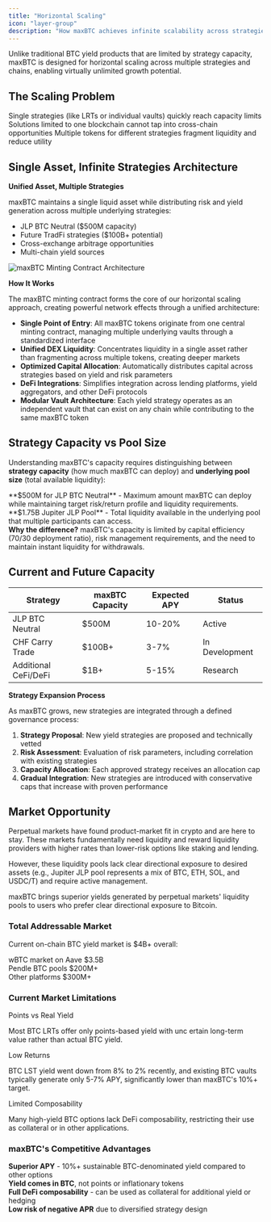 ```yaml
---
title: "Horizontal Scaling"
icon: "layer-group"
description: "How maxBTC achieves infinite scalability across strategies and chains"
---
```


Unlike traditional BTC yield products that are limited by strategy capacity, maxBTC is designed for horizontal scaling across multiple strategies and chains, enabling virtually unlimited growth potential.

## The Scaling Problem

<CardGroup cols={3}>
  <Card title="Strategy Saturation" icon="gauge-high">
    Single strategies (like LRTs or individual vaults) quickly reach capacity limits
  </Card>
  
  <Card title="Chain Constraints" icon="link-slash">
    Solutions limited to one blockchain cannot tap into cross-chain opportunities
  </Card>
  
  <Card title="Network Fragmentation" icon="puzzle-piece">
    Multiple tokens for different strategies fragment liquidity and reduce utility
  </Card>
</CardGroup>

## Single Asset, Infinite Strategies Architecture

**Unified Asset, Multiple Strategies**

maxBTC maintains a single liquid asset while distributing risk and yield generation across multiple underlying strategies:

- JLP BTC Neutral ($500M capacity)
- Future TradFi strategies ($100B+ potential)
- Cross-exchange arbitrage opportunities
- Multi-chain yield sources

<img src="/images/maxBTCmintingContract.png" alt="maxBTC Minting Contract Architecture" className="w-full rounded-lg mb-6" />

**How It Works**

The maxBTC minting contract forms the core of our horizontal scaling approach, creating powerful network effects through a unified architecture:

- **Single Point of Entry**: All maxBTC tokens originate from one central minting contract, managing multiple underlying vaults through a standardized interface
- **Unified DEX Liquidity**: Concentrates liquidity in a single asset rather than fragmenting across multiple tokens, creating deeper markets
- **Optimized Capital Allocation**: Automatically distributes capital across strategies based on yield and risk parameters
- **DeFi Integrations**: Simplifies integration across lending platforms, yield aggregators, and other DeFi protocols
- **Modular Vault Architecture**: Each yield strategy operates as an independent vault that can exist on any chain while contributing to the same maxBTC token

## Strategy Capacity vs Pool Size

Understanding maxBTC's capacity requires distinguishing between **strategy capacity** (how much maxBTC can deploy) and **underlying pool size** (total available liquidity):

<CardGroup cols={2}>
  <Card title="Strategy Capacity" icon="gauge" iconType="duotone">
    **$500M for JLP BTC Neutral** - Maximum amount maxBTC can deploy while maintaining target risk/return profile and liquidity requirements.
  </Card>
  
  <Card title="Underlying Pool Size" icon="droplet" iconType="duotone">
    **$1.75B Jupiter JLP Pool** - Total liquidity available in the underlying pool that multiple participants can access.
  </Card>
</CardGroup>

<div className="text-sm text-gray-600 dark:text-gray-400 mb-6">
  <strong>Why the difference?</strong> maxBTC's capacity is limited by capital efficiency (70/30 deployment ratio), risk management requirements, and the need to maintain instant liquidity for withdrawals.
</div>

## Current and Future Capacity

<div className="overflow-x-auto mb-6">
  <table className="w-full border-collapse">
    <thead>
      <tr className="border-b-2 border-purple-200 dark:border-purple-900">
        <th className="p-3 text-left">Strategy</th>
        <th className="p-3 text-left">maxBTC Capacity</th>
        <th className="p-3 text-left">Expected APY</th>
        <th className="p-3 text-left">Status</th>
      </tr>
    </thead>
    <tbody>
      <tr className="border-b border-purple-100 dark:border-purple-800">
        <td className="p-3">JLP BTC Neutral</td>
        <td className="p-3">$500M</td>
        <td className="p-3">10-20%</td>
        <td className="p-3">Active</td>
      </tr>
      <tr className="border-b border-purple-100 dark:border-purple-800">
        <td className="p-3">CHF Carry Trade</td>
        <td className="p-3">$100B+</td>
        <td className="p-3">3-7%</td>
        <td className="p-3">In Development</td>
      </tr>
      <tr className="border-b border-purple-100 dark:border-purple-800">
        <td className="p-3">Additional CeFi/DeFi</td>
        <td className="p-3">$1B+</td>
        <td className="p-3">5-15%</td>
        <td className="p-3">Research</td>
      </tr>
    </tbody>
  </table>
</div>

**Strategy Expansion Process**

As maxBTC grows, new strategies are integrated through a defined governance process:

1. **Strategy Proposal**: New yield strategies are proposed and technically vetted
2. **Risk Assessment**: Evaluation of risk parameters, including correlation with existing strategies
3. **Capacity Allocation**: Each approved strategy receives an allocation cap
4. **Gradual Integration**: New strategies are introduced with conservative caps that increase with proven performance

## Market Opportunity

Perpetual markets have found product-market fit in crypto and are here to stay. These markets fundamentally need liquidity and reward liquidity providers with higher rates than lower-risk options like staking and lending.

However, these liquidity pools lack clear directional exposure to desired assets (e.g., Jupiter JLP pool represents a mix of BTC, ETH, SOL, and USDC/T) and require active management.

maxBTC brings superior yields generated by perpetual markets' liquidity pools to users who prefer clear directional exposure to Bitcoin.

### Total Addressable Market

Current on-chain BTC yield market is $4B+ overall:

<div className="space-y-3 mb-6">
  <div>
    <div className="flex justify-between mb-1">
      <span className="text-sm font-medium">wBTC market on Aave</span>
      <span className="text-sm font-medium">$3.5B</span>
    </div>
    <div className="w-full bg-gray-200 rounded-full h-2 dark:bg-gray-700">
      <div className="bg-amber-500 h-2 rounded-full" style={{ width: '87.5%' }}></div>
    </div>
  </div>
  
  <div>
    <div className="flex justify-between mb-1">
      <span className="text-sm font-medium">Pendle BTC pools</span>
      <span className="text-sm font-medium">$200M+</span>
    </div>
    <div className="w-full bg-gray-200 rounded-full h-2 dark:bg-gray-700">
      <div className="bg-amber-400 h-2 rounded-full" style={{ width: '5%' }}></div>
    </div>
  </div>
  
  <div>
    <div className="flex justify-between mb-1">
      <span className="text-sm font-medium">Other platforms</span>
      <span className="text-sm font-medium">$300M+</span>
    </div>
    <div className="w-full bg-gray-200 rounded-full h-2 dark:bg-gray-700">
      <div className="bg-amber-600 h-2 rounded-full" style={{ width: '7.5%' }}></div>
    </div>
  </div>
</div>

### Current Market Limitations

<div className="grid grid-cols-1 md:grid-cols-3 gap-4 mb-6">
  <div>
    <div className="flex items-center gap-2 mb-2">
      <span className="font-semibold text-sm">Points vs Real Yield</span>
    </div>
    <p className="text-sm text-gray-600 dark:text-gray-400">
      Most BTC LRTs offer only points-based yield with unc  ertain long-term value rather than actual BTC yield.
    </p>
  </div>
  
  <div>
    <div className="flex items-center gap-2 mb-2">
      <span className="font-semibold text-sm">Low Returns</span>
    </div>
    <p className="text-sm text-gray-600 dark:text-gray-400">
      BTC LST yield went down from 8% to 2% recently, and existing BTC vaults typically generate only 5-7% APY, significantly lower than maxBTC's 10%+ target.
    </p>
  </div>
  
  <div>
    <div className="flex items-center gap-2 mb-2">
      <span className="font-semibold text-sm">Limited Composability</span>
    </div>
    <p className="text-sm text-gray-600 dark:text-gray-400">
      Many high-yield BTC options lack DeFi composability, restricting their use as collateral or in other applications.
    </p>
  </div>
</div>

### maxBTC's Competitive Advantages

<div className="space-y-2 mb-8">
  <div className="flex items-center gap-3 text-sm">
    <div className="w-1.5 h-1.5 bg-amber-400 rounded-full flex-shrink-0"></div>
    <span><strong>Superior APY</strong> - 10%+ sustainable BTC-denominated yield compared to other options</span>
  </div>
  <div className="flex items-center gap-3 text-sm">
    <div className="w-1.5 h-1.5 bg-amber-400 rounded-full flex-shrink-0"></div>
    <span><strong>Yield comes in BTC</strong>, not points or inflationary tokens</span>
  </div>
  <div className="flex items-center gap-3 text-sm">
    <div className="w-1.5 h-1.5 bg-amber-400 rounded-full flex-shrink-0"></div>
    <span><strong>Full DeFi composability</strong> - can be used as collateral for additional yield or hedging</span>
  </div>
  <div className="flex items-center gap-3 text-sm">
    <div className="w-1.5 h-1.5 bg-amber-400 rounded-full flex-shrink-0"></div>
    <span><strong>Low risk of negative APR</strong> due to diversified strategy design</span>
  </div>
</div>
 
 
